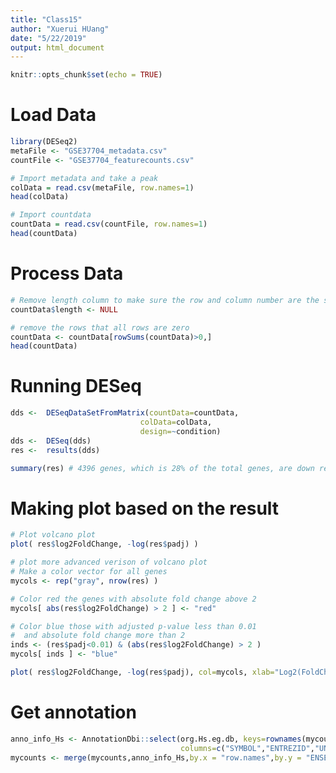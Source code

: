 ```yaml
---
title: "Class15"
author: "Xuerui HUang"
date: "5/22/2019"
output: html_document
---
```


```r
knitr::opts_chunk$set(echo = TRUE)
```
# Load Data
```r
library(DESeq2)
metaFile <- "GSE37704_metadata.csv"
countFile <- "GSE37704_featurecounts.csv"

# Import metadata and take a peak
colData = read.csv(metaFile, row.names=1)
head(colData)

# Import countdata
countData = read.csv(countFile, row.names=1)
head(countData)
```
# Process Data
```r
# Remove length column to make sure the row and column number are the same
countData$length <- NULL

# remove the rows that all rows are zero
countData <- countData[rowSums(countData)>0,]
head(countData)
```

# Running DESeq
```r
dds <-  DESeqDataSetFromMatrix(countData=countData,
                             colData=colData,
                             design=~condition)
dds <-  DESeq(dds)
res <-  results(dds)

summary(res) # 4396 genes, which is 28% of the total genes, are down regulated

```

# Making plot based on the result
```r
# Plot volcano plot
plot( res$log2FoldChange, -log(res$padj) )

# plot more advanced verison of volcano plot
# Make a color vector for all genes
mycols <- rep("gray", nrow(res) )

# Color red the genes with absolute fold change above 2
mycols[ abs(res$log2FoldChange) > 2 ] <- "red"

# Color blue those with adjusted p-value less than 0.01
#  and absolute fold change more than 2
inds <- (res$padj<0.01) & (abs(res$log2FoldChange) > 2 )
mycols[ inds ] <- "blue"

plot( res$log2FoldChange, -log(res$padj), col=mycols, xlab="Log2(FoldChange)", ylab="-Log(P-value)" )
```

# Get annotation
```r
anno_info_Hs <- AnnotationDbi::select(org.Hs.eg.db, keys=rownames(mycounts), 
                                      columns=c("SYMBOL","ENTREZID","UNIPROT"), keytype="ENSEMBL")
mycounts <- merge(mycounts,anno_info_Hs,by.x = "row.names",by.y = "ENSEMBL")
```

